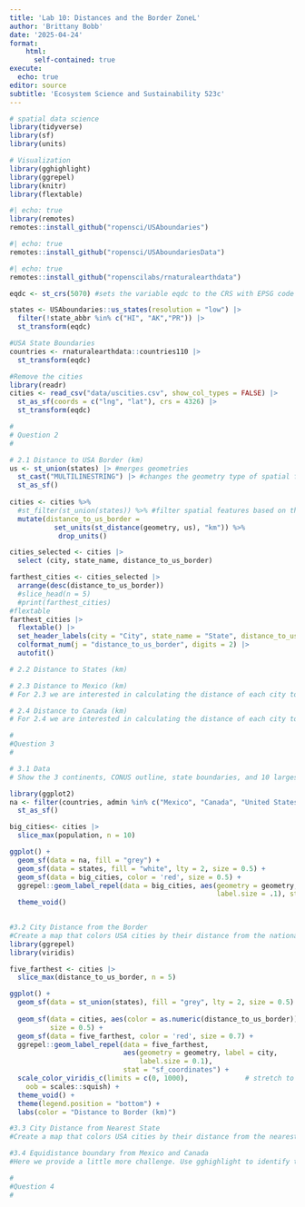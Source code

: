 ```yaml
---
title: 'Lab 10: Distances and the Border ZoneL'
author: 'Brittany Bobb'
date: '2025-04-24'
format: 
    html:
      self-contained: true
execute:
  echo: true
editor: source
subtitle: 'Ecosystem Science and Sustainability 523c'
---
```


```r
# spatial data science
library(tidyverse)
library(sf)
library(units)

# Visualization
library(gghighlight)
library(ggrepel)
library(knitr)
library(flextable)

```

```r
#| echo: true
library(remotes)
remotes::install_github("ropensci/USAboundaries")
```

```r
#| echo: true
remotes::install_github("ropensci/USAboundariesData")
```

```r
#| echo: true
remotes::install_github("ropenscilabs/rnaturalearthdata")
```

```r
eqdc <- st_crs(5070) #sets the variable eqdc to the CRS with EPSG code 5070, which corresponds to EPSG:5070 - NAD83/ Conus Albers 
```

```r
states <- USAboundaries::us_states(resolution = "low") |>
  filter(!state_abbr %in% c("HI", "AK","PR")) |>
  st_transform(eqdc)
```

```r
#USA State Boundaries 
countries <- rnaturalearthdata::countries110 |>
  st_transform(eqdc)
```

```r
#Remove the cities 
library(readr)
cities <- read_csv("data/uscities.csv", show_col_types = FALSE) |>
  st_as_sf(coords = c("lng", "lat"), crs = 4326) |>
  st_transform(eqdc)

```

```r
#
# Question 2 
#

```

```r
# 2.1 Distance to USA Border (km)
us <- st_union(states) |> #merges geometries 
  st_cast("MULTILINESTRING") |> #changes the geometry type of spatial features 
  st_as_sf()
  
cities <- cities %>%
  #st_filter(st_union(states)) %>% #filter spatial features based on their spatial relationship to another greometry 
  mutate(distance_to_us_border = 
           set_units(st_distance(geometry, us), "km")) %>%
            drop_units()

cities_selected <- cities |>
  select (city, state_name, distance_to_us_border) 

farthest_cities <- cities_selected |> 
  arrange(desc(distance_to_us_border)) 
  #slice_head(n = 5)
  #print(farthest_cities)
#flextable
farthest_cities |> 
  flextable() |> 
  set_header_labels(city = "City", state_name = "State", distance_to_us_border = "Distance ") |> 
  colformat_num(j = "distance_to_us_border", digits = 2) |> 
  autofit()

```

```r
# 2.2 Distance to States (km)


```

```r
# 2.3 Distance to Mexico (km)
# For 2.3 we are interested in calculating the distance of each city to the Mexican border. To do this we need to isolate Mexico from the country objects. In addition to storing this data as part of the cities data.frame, produce a table (flextable) documenting the five cities farthest from a state border. Include only the city name, state, and distance.


```

```r
# 2.4 Distance to Canada (km) 
# For 2.4 we are interested in calculating the distance of each city to the Canadian border. To do this we need to isolate Canada from the country objects. In addition to storing this data as part of the cities data.frame, produce a table (flextable) documenting the five cities farthest from a state border. Include only the city name, state, and distance.

```

```r
#
#Question 3
#

```

```r
# 3.1 Data
# Show the 3 continents, CONUS outline, state boundaries, and 10 largest USA cities (by population) on a single map

library(ggplot2)
na <- filter(countries, admin %in% c("Mexico", "Canada", "United States of America")) |>
  st_as_sf()

big_cities<- cities |>
  slice_max(population, n = 10)

ggplot() +
  geom_sf(data = na, fill = "grey") +
  geom_sf(data = states, fill = "white", lty = 2, size = 0.5) +
  geom_sf(data = big_cities, color = 'red', size = 0.5) +
  ggrepel::geom_label_repel(data = big_cities, aes(geometry = geometry, label = city, 
                                                   label.size = .1), stat = "sf_coordinates") +
  theme_void()
  
```

```r
#3.2 City Distance from the Border
#Create a map that colors USA cities by their distance from the national border. In addition, re-draw and label the 5 cities that are farthest from the border.
library(ggrepel)
library(viridis)

five_farthest <- cities |>
  slice_max(distance_to_us_border, n = 5)

ggplot() +
  geom_sf(data = st_union(states), fill = "grey", lty = 2, size = 0.5) +
  
  geom_sf(data = cities, aes(color = as.numeric(distance_to_us_border)),
          size = 0.5) +
  geom_sf(data = five_farthest, color = 'red', size = 0.7) +
  ggrepel::geom_label_repel(data = five_farthest,
                            aes(geometry = geometry, label = city, 
                                label.size = 0.1),
                            stat = "sf_coordinates") +
  scale_color_viridis_c(limits = c(0, 1000),              # stretch to 1000 km for smoother gradation
    oob = scales::squish) +
  theme_void() +
  theme(legend.position = "bottom") +
  labs(color = "Distance to Border (km)")
```

```r
#3.3 City Distance from Nearest State
#Create a map that colors USA cities by their distance from the nearest state border. In addition, re-draw and label the 5 cities that are farthest from any border.


```

```r
#3.4 Equidistance boundary from Mexico and Canada
#Here we provide a little more challenge. Use gghighlight to identify the cities that are equal distance from the Canadian AND Mexican border 100 km.In addition, label the five (5) most populous cites in this zone.Hint: (create a new variable that finds the absolute difference between the distance to Mexico and the distance to Canada)


```

```r
#
#Question 4
#

```

